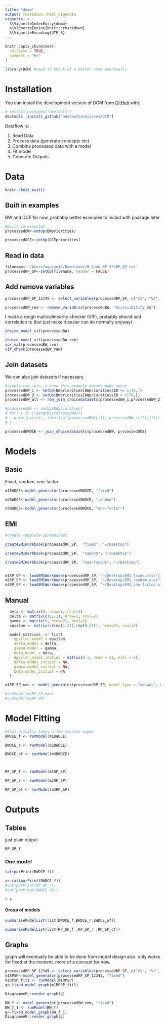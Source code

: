 ```yaml
---
title: "demo"
output: rmarkdown::html_vignette
vignette: >
  %\VignetteIndexEntry{demo}
  %\VignetteEngine{knitr::rmarkdown}
  %\VignetteEncoding{UTF-8}
---
```


```r
knitr::opts_chunk$set(
  collapse = TRUE,
  comment = "#>"
)
```

```r
library(DCM) #need to think of a better name eventually
```

# Installation

You can install the development version of DCM from
[GitHub](https://github.com/) with:

``` r
# install.packages("devtools")
devtools::install_github("andrewthomasjones/DCM")
```

Dataflow is:


1. Read Data 
2. Process data (generate concepts etc) 
3. Combine processed data with a model
4. Fit model
5. Generate Outputs

# Data

```r

knitr::knit_exit()

```

## Built in examples

BW and DCE for now, probably better examples to includ with package later

```r
#built in examples
processedBW<-setUp(BWpriorities)

processedDCE<-setUp(DCEpriorities)

```

## Read in data

```r

filename<-'/Users/uqajon14/Downloads/R Code_RP SP/RP_SP.txt'
processedRP_SP<-setUp(filename, header = FALSE)

```

## Add remove variables
```r

processedRP_SP_12345 <- select_variables(processedRP_SP, c("V1", "V2", "V3", "V4", "V5"))

processedBW_rem <- remove_variables(processedBW, "Accessibility_BW")

```

I made a rough multicolinearity checker (VIF), probably should add correlation to (but just make it easier can do normally anyway)

```r


choice_model_vif(processedBW)


```

```r

choice_model_vif(processedBW_rem)
cor_mat(processedBW_rem)
vif_check(processedBW_rem)

```

## Join datasets

We can also join datasets if necessary.

```r

#simple row join, i know this example doesnt make sense
processedBW_1 <- setUp(BWpriorities[BWpriorities$ID <= 1176,])
processedBW_2 <- setUp(BWpriorities[BWpriorities$ID > 1176,])
processedBW_all <- row_join_choicedatasets(processedBW_1,processedBW_2)

#processedBW <- setUp(BWpriorities)
# for( i in 1:length(processedBW)){
#   print(paste(i, identical(processedBW[[i]], processedBW_all[[i]])))
# }

processedBWDCE <- join_choicedatasets(processedBW, processedDCE)

```

# Models


## Basic

Fixed, random, one-factor 

```r

m1BWDCE<-model_generator(processedBWDCE, "fixed")

m2BWDCE<-model_generator(processedBWDCE, "random")

m3BWDCE<-model_generator(processedBWDCE, "one-factor")

```

## EMI

```r
#create template spreadsheet

createEMIWorkbook(processedRP_SP,  "fixed", "~/Desktop")

createEMIWorkbook(processedRP_SP,  "random", "~/Desktop")

createEMIWorkbook(processedRP_SP,  "one-factor", "~/Desktop")


m1RP_SP <- loadEMIWorkbook(processedRP_SP, "~/Desktop/EMI_fixed.xlsx")
m2RP_SP <- loadEMIWorkbook(processedRP_SP, "~/Desktop/EMI_random.xlsx")
m3RP_SP <- loadEMIWorkbook(processedRP_SP, "~/Desktop/EMI_one-factor.xlsx")

```

## Manual

```r

  beta <- matrix(0, nrow=1, ncol=1)
  delta <- matrix(c(0,-1), nrow=1, ncol=2)
  gamma <- matrix(0, nrow=21, ncol=1)
  epsilon <- matrix(c(rep(1,21),rep(0,21)), nrow=21, ncol=2)

  model_matrices  <- list(
    epsilon_model = epsilon,
    delta_model = delta,
    gamma_model = gamma,
    beta_model = beta,
    epsilon_model_initial = matrix(0.1, nrow = 21, ncol = 1),
    delta_model_initial = NA,
    gamma_model_initial = NA,
    beta_model_initial = NA
  )

m1RP_SP_man <- model_generator(processedRP_SP, model_type = "manual", matrix_list = model_matrices)

#runModel(m1RP_SP_man)
#runModel(m1RP_SP)

```

# Model Fitting

```r

#this actually takes a few minutes maybe
BWDCE_f <- runModel(m1BWDCE)

BWDCE_r <- runModel(m2BWDCE)

BWDCE_of <- runModel(m3BWDCE)



RP_SP_f <- runModel(m1RP_SP)

RP_SP_r <- runModel(m2RP_SP)

RP_SP_of <- runModel(m3RP_SP)

```

# Outputs

## Tables

just plain output
```r
RP_SP_f

```

### One model 

```r
cat(parPrint(BWDCE_f))

x<-cat(parPrint(BWDCE_f))
#cat(parPrint(RP_SP_r))
#cat(parPrint(BWDCE_of))
```

`r x`

#### Group of models

```r
summariseModelList(list(BWDCE_f,BWDCE_r,BWDCE_of))

summariseModelList(list(RP_SP_f ,RP_SP_r ,RP_SP_of))

```

## Graphs

graph will eventually be able to be done from model design also. only works for fixed at the moment, more of a concept for now.


```r

processedRP_SP_12345 <- select_variables(processedRP_SP, c("V1", "V2", "V3", "V4", "V5"))
m1RPSP<-model_generator(processedRP_SP_12345, "fixed")
m1RPSP_fit1 <- runModel(m1RPSP)
g<-fixed_model_graph(m1RPSP_fit1)

DiagrammeR::render_graph(g)
```

```r
BW_f <- model_generator(processedBW_rem, "fixed")
BW_f_1 <- runModel(BW_f)
g<-fixed_model_graph(BW_f_1)
DiagrammeR::render_graph(g)
```

